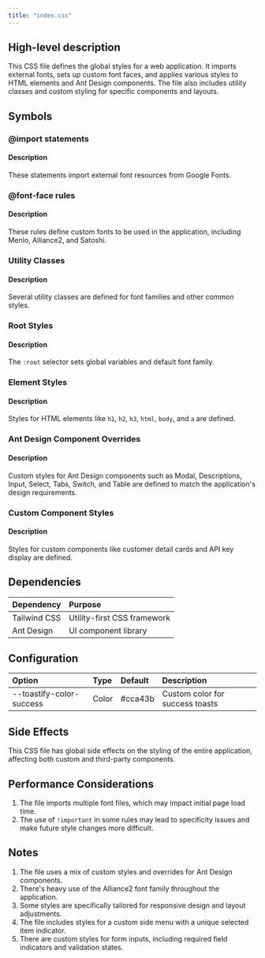 ```yaml
---
title: "index.css"
---
```


## High-level description
This CSS file defines the global styles for a web application. It imports external fonts, sets up custom font faces, and applies various styles to HTML elements and Ant Design components. The file also includes utility classes and custom styling for specific components and layouts.

## Symbols

### @import statements
#### Description
These statements import external font resources from Google Fonts.

### @font-face rules
#### Description
These rules define custom fonts to be used in the application, including Menlo, Alliance2, and Satoshi.

### Utility Classes
#### Description
Several utility classes are defined for font families and other common styles.

### Root Styles
#### Description
The `:root` selector sets global variables and default font family.

### Element Styles
#### Description
Styles for HTML elements like `h1`, `h2`, `h3`, `html`, `body`, and `a` are defined.

### Ant Design Component Overrides
#### Description
Custom styles for Ant Design components such as Modal, Descriptions, Input, Select, Tabs, Switch, and Table are defined to match the application's design requirements.

### Custom Component Styles
#### Description
Styles for custom components like customer detail cards and API key display are defined.

## Dependencies
| Dependency | Purpose |
|:-----------|:--------|
| Tailwind CSS | Utility-first CSS framework |
| Ant Design | UI component library |

## Configuration
| Option | Type | Default | Description |
|:-------|:-----|:--------|:------------|
| --toastify-color-success | Color | #cca43b | Custom color for success toasts |

## Side Effects
This CSS file has global side effects on the styling of the entire application, affecting both custom and third-party components.

## Performance Considerations
1. The file imports multiple font files, which may impact initial page load time.
2. The use of `!important` in some rules may lead to specificity issues and make future style changes more difficult.

## Notes
1. The file uses a mix of custom styles and overrides for Ant Design components.
2. There's heavy use of the Alliance2 font family throughout the application.
3. Some styles are specifically tailored for responsive design and layout adjustments.
4. The file includes styles for a custom side menu with a unique selected item indicator.
5. There are custom styles for form inputs, including required field indicators and validation states.